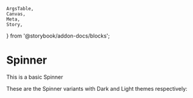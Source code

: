     ArgsTable,
    Canvas,
    Meta,
    Story,
} from '@storybook/addon-docs/blocks';


<Meta
    component={Spinner}
    title="Atoms/Spinner"
/>

# Spinner

This is a basic Spinner
<Canvas>
    <Story
        name="Primary"
    >
        <Spinner />
    </Story>
</Canvas>

<ArgsTable story="Primary" />

These are the Spinner variants with Dark and Light themes respectively:
